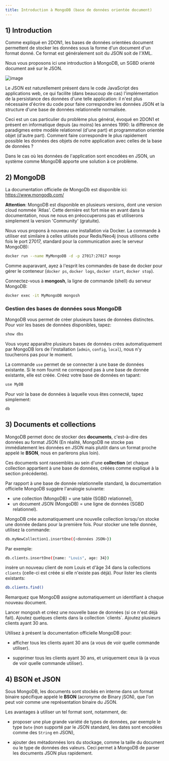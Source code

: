 ```yaml
---
title: Introduction à MongoDB (base de données orientée document)
---
```


## 1) Introduction

Comme expliqué en 2DON1, les bases de données orientées document permettent de stocker les données sous la forme d'un document d'un format donné. Ce format est généralement soit du JSON soit de l'XML.

Nous vous proposons ici une introduction à MongoDB, un SGBD orienté document axé sur le JSON.

![image](images/mongoJsonExample.png)

Le JSON est naturellement présent dans le code JavaScript des applications web, ce qui facilite (dans beaucoup de cas) l'implémentation de la persistance des données d'une telle application: il n'est plus nécessaire d'écrire du code pour faire correspondre les données JSON et la structure d'une base de données relationnelle normalisée.

Ceci est un cas particulier du problème plus général, évoqué en 2DON1 et présent en informatique depuis (au moins) les années 1990: la différence de paradigmes entre modèle relationnel (d'une part) et programmation orientée objet (d'autre part). Comment faire correspondre le plus rapidement possible les données des objets de notre application avec celles de la base de données ?

Dans le cas où les données de l'application sont encodées en JSON, un système comme MongoDB apporte une solution à ce problème.

## 2) MongoDB

La documentation officielle de MongoDb est disponible ici: https://www.mongodb.com/ 

**Attention**: MongoDB est disponible en plusieurs versions, dont une version cloud nommée 'Atlas'. Cette dernière est fort mise en avant dans la documentation, nous ne nous en préoccuperons pas et utiliserons simplement la version 'Community' (gratuite).

Nous vous propons à nouveau une installation via Docker. La commande à utiliser est similaire à celles utilisés pour Redis/Neo4j (nous utilisons cette fois le port 27017, standard pour la communication avec le serveur MongoDB):

``` bash showLineNumbers=false
docker run --name MyMongoDB -d -p 27017:27017 mongo
```

Comme auparavant, ayez à l'esprit les commandes de base de docker pour gérer le conteneur (`docker ps`, `docker logs`, `docker start`, `docker stop`).

Connectez-vous à **mongosh**, la ligne de commande (shell) du serveur MongoDB:

``` bash showLineNumbers=false
docker exec -it MyMongoDB mongosh
```

### Gestion des bases de données sous MongoDB

MongoDB vous permet de créer plusieurs bases de données distinctes. Pour voir les bases de données disponibles, tapez:

``` bash showLineNumbers=false
show dbs
```

Vous voyez apparaître plusieurs bases de données crées automatiquement par MongoDB lors de l'installation (`admin`, `config`, `local`), nous n'y toucherons pas pour le moment.

La commande `use` permet de se connecter à une base de données existante. Si le nom fournit ne correspond pas à une base de donnée existante, elle est créée. Créez votre base de données en tapant:

``` bash showLineNumbers=false
use MyDB
```

Pour voir la base de données à laquelle vous êtes connecté, tapez simplement:

``` bash showLineNumbers=false
db
```

## 3) Documents et collections

MongoDB permet donc de stocker des **documents**, c'est-à-dire des données au format JSON (En réalité, MongoDB ne stocke pas immédiatement les données en JSON mais plutôt dans un format proche appelé le **BSON**, nous en parlerons plus loin).

Ces documents sont rassemblés au sein d'une **collection** (et chaque collection appartient à une base de données, créées comme expliqué à la section précédente).

Par rapport à une base de donnée relationnelle standard, la documentation officielle MongoDB suggère l'analogie suivante:

- une collection (MongoDB) = une table (SGBD relationnel),
- un document JSON (MongoDB) = une ligne de données (SGBD relationnel).

MongoDB crée automatiquement une nouvelle collection lorsqu'on stocke une donnée dedans pour la première fois. Pour stocker une telle donnée, utilisez la commande:

``` bash showLineNumbers=false
db.myNewCollection1.insertOne({<données JSON>})
```

Par exemple:

``` bash showLineNumbers=false
db.clients.insertOne({name: "Louis", age: 34})
```

insère un nouveau client de nom Louis et d'âge 34 dans la collections `clients` (celle-ci est créée si elle n'existe pas déjà). Pour lister les clients existants:

``` bash showLineNumbers=false
db.clients.find()
```

Remarquez que MongoDB assigne automatiquement un identifiant à chaque nouveau document.

<Card title="MongoDB" icon="pencil"> 
Lancer mongosh et créez une nouvelle base de données (si ce n'est déjà fait). Ajoutez quelques clients dans la collection `clients`. Ajoutez plusieurs clients ayant 30 ans.

Utilisez à présent la documentation officielle MongoDB pour:

- afficher tous les clients ayant 30 ans (a vous de voir quelle commande utiliser).

- supprimer tous les clients ayant 30 ans, et uniquement ceux là (a vous de voir quelle commande utiliser).

</Card>

## 4) BSON et JSON

Sous MongoDB, les documents sont stockés en interne dans un format binaire spécifique appelé le **BSON** (acronyme de Binary jSON), que l'on peut voir comme une représentation binaire du JSON.

Les avantages à utiliser un tel format sont, notamment, de:

- proposer une plue grande variété de types de données, par exemple le type `Date` (non supporté par le JSON standard, les dates sont encodées comme des `String` en JSON),

- ajouter des métadonnées lors du stockage, comme la taille du document ou le type de données des valeurs. Ceci permet à MongoDB de parser les documents JSON plus rapidement.







